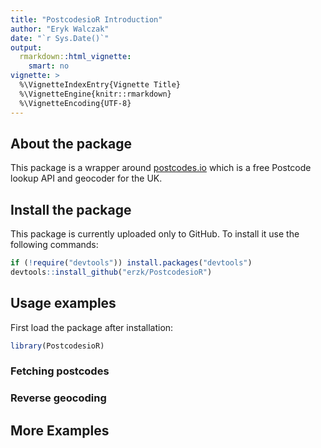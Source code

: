 ```yaml
---
title: "PostcodesioR Introduction"
author: "Eryk Walczak"
date: "`r Sys.Date()`"
output: 
  rmarkdown::html_vignette:
    smart: no
vignette: >
  %\VignetteIndexEntry{Vignette Title}
  %\VignetteEngine{knitr::rmarkdown}
  %\VignetteEncoding{UTF-8}
---
```


## About the package

This package is a wrapper around [postcodes.io](http://postcodes.io/) which is a free Postcode lookup API and geocoder for the UK.

## Install the package

This package is currently uploaded only to GitHub. To install it use the following commands:

```r
if (!require("devtools")) install.packages("devtools")
devtools::install_github("erzk/PostcodesioR")
```

## Usage examples

First load the package after installation:

```r
library(PostcodesioR)
```

### Fetching postcodes



### Reverse geocoding


## More Examples
